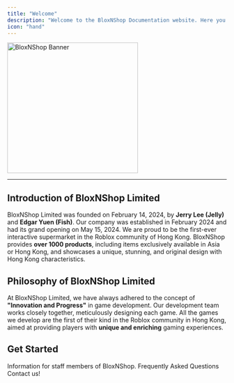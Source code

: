 ```yaml
---
title: "Welcome"
description: "Welcome to the BloxNShop Documentation website. Here you can find all kinds of useful information about BloxNShop."
icon: "hand"
---
```


<img
  src="/images/banner.jpg"
  alt="BloxNShop Banner"
  height="300"
  className="rounded-lg"
/>

---

## Introduction of BloxNShop Limited

BloxNShop Limited was founded on February 14, 2024, by **Jerry Lee (Jelly)** and **Edgar Yuen (Fish)**. Our company was established in February 2024 and had its grand opening on May 15, 2024. We are proud to be the first-ever interactive supermarket in the Roblox community of Hong Kong. BloxNShop provides **over 1000 products**, including items exclusively available in Asia or Hong Kong, and showcases a unique, stunning, and original design with Hong Kong characteristics.

## Philosophy of BloxNShop Limited

At BloxNShop Limited, we have always adhered to the concept of **"Innovation and Progress"** in game development. Our development team works closely together, meticulously designing each game. All the games we develop are the first of their kind in the Roblox community in Hong Kong, aimed at providing players with **unique and enriching** gaming experiences.

## Get Started

<Columns cols={1}>
  <Card title="Staff Information" icon="clipboard-user" href="/staffinformation/staff-code-of-conduct">
    Information for staff members of BloxNShop.
  </Card>
  <Card title="FAQ" icon="question" href="/faq">
    Frequently Asked Questions
  </Card>
  <Card title="Contacts" icon="phone" href="/contacts">
    Contact us!
  </Card>
</Columns>